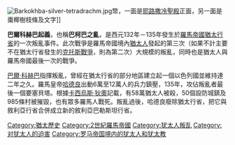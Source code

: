 {{unreferenced|time=2014-7-23}}
{{noteTA
|1=zh:巴爾·科赫巴;zh-tw:巴柯巴;
|2=zh:巴爾科赫巴;zh-tw:巴柯巴;
|3=zh:巴爾;zh-tw:巴;
|4=zh:科赫巴;zh-tw:柯巴;
}}
{{Campaignbox 犹太－罗马战争}}
[[File:Barkokhba-silver-tetradrachm.jpg|thumb]]幣，一面是[[耶路撒冷聖殿|耶路撒冷聖殿]]正面，另一面是棗椰樹枝條及文字]]

'''巴爾科赫巴起義'''，也稱'''巴柯巴之亂'''，是西元132年－135年發生於[[羅馬帝國|羅馬帝國]][[猶太_(羅馬帝國行省)|猶太行省]]的一次叛亂事件。此次戰爭是羅馬帝國境內[[猶太人|猶太人]]發起的第三次（如果不計主要不在猶太行省發生的[[克托斯戰爭|克托斯戰爭]]，則為第二次）大規模的叛亂，同時也是猶太人與羅馬帝國最後一次的戰爭。

[[巴爾·科赫巴|巴爾·科赫巴]]指揮叛亂，曾經在猶太行省的部分地區建立起一個以色列國並維持達二年之久。羅馬皇帝[[哈德良|哈德良]]出動6萬至12萬人的兵力鎮壓，135年，攻佔叛亂者最後一個要塞貝塔。根據[[卡西烏斯·狄奧|卡西烏斯·狄奧]]記載，有58萬猶太人被殺，50個設防城鎮及985條村被摧毀，也有眾多羅馬人戰死。叛亂過後，哈德良廢除猶太行省，把它與敘利亞行省合併成立新的敘利亞巴勒斯坦行省。


{{Euro-hist-stub}}
{{犹太人和犹太教}}

[[Category:猶太歷史|Category:猶太歷史]]
[[Category:2世紀羅馬帝國|Category:2世紀羅馬帝國]]
[[Category:犹太人叛乱|Category:犹太人叛乱]]
[[Category:对犹太人的迫害|Category:对犹太人的迫害]]
[[Category:罗马帝国境内的犹太人和犹太教|Category:罗马帝国境内的犹太人和犹太教]]